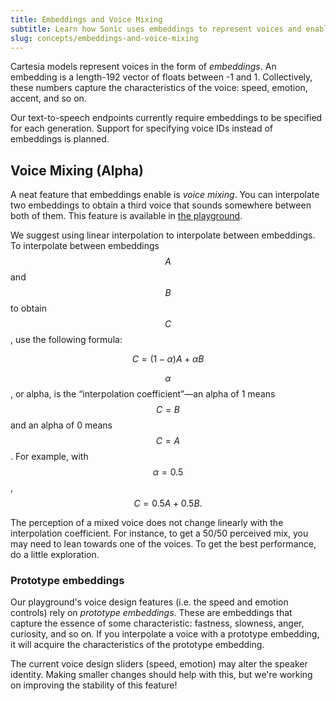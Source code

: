 ```yaml
---
title: Embeddings and Voice Mixing
subtitle: Learn how Sonic uses embeddings to represent voices and enable voice mixing.
slug: concepts/embeddings-and-voice-mixing
---
```


Cartesia models represent voices in the form of _embeddings_. An embedding is a length-192 vector of floats between -1 and 1. Collectively, these numbers capture the characteristics of the voice: speed, emotion, accent, and so on.

Our text-to-speech endpoints currently require embeddings to be specified for each generation. Support for specifying voice IDs instead of embeddings is planned.

## Voice Mixing (Alpha)

A neat feature that embeddings enable is _voice mixing_. You can interpolate two embeddings to obtain a third voice that sounds somewhere between both of them. This feature is available in [the playground](https://play.cartesia.ai).

We suggest using linear interpolation to interpolate between embeddings. To interpolate between embeddings $$A$$ and $$B$$ to obtain $$C$$, use the following formula:

$$C = (1-\alpha )A + \alpha B$$

$$\alpha$$, or alpha, is the “interpolation coefficient”—an alpha of 1 means $$C = B$$ and an alpha of 0 means $$C = A$$. For example, with $$\alpha=0.5$$, $$C=0.5A+0.5B.$$

<Note>
The perception of a mixed voice does not change linearly with the interpolation coefficient. For instance, to get a 50/50 perceived mix, you may need to lean towards one of the voices. To get the best performance, do a little exploration.
</Note>

### Prototype embeddings

Our playground's voice design features (i.e. the speed and emotion controls) rely on _prototype embeddings_. These are embeddings that capture the essence of some characteristic: fastness, slowness, anger, curiosity, and so on. If you interpolate a voice with a prototype embedding, it will acquire the characteristics of the prototype embedding.

<Note>
The current voice design sliders (speed, emotion) may alter the speaker identity. Making smaller changes should help with this, but we're working on improving the stability of this feature!
</Note>
